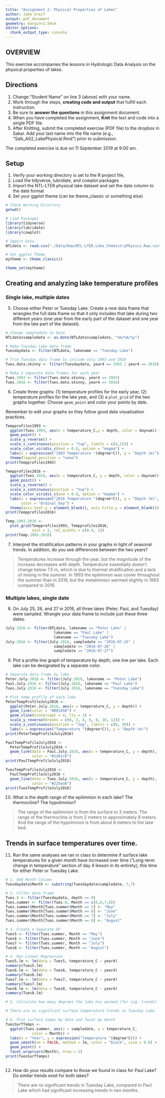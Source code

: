 ```yaml
---
title: "Assignment 2: Physical Properties of Lakes"
author: Jake Greif
output: pdf_document
geometry: margin=2.54cm
editor_options: 
  chunk_output_type: console
---
```


## OVERVIEW

This exercise accompanies the lessons in Hydrologic Data Analysis on the physical properties of lakes. 

## Directions
1. Change "Student Name" on line 3 (above) with your name.
3. Work through the steps, **creating code and output** that fulfill each instruction.
4. Be sure to **answer the questions** in this assignment document.
6. When you have completed the assignment, **Knit** the text and code into a single PDF file.
8. After Knitting, submit the completed exercise (PDF file) to the dropbox in Sakai. Add your last name into the file name (e.g., "Salk_A02_LakePhysical.Rmd") prior to submission.

The completed exercise is due on 11 September 2019 at 9:00 am.

## Setup

1. Verify your working directory is set to the R project file, 
2. Load the tidyverse, lubridate, and cowplot packages
3. Import the NTL-LTER physical lake dataset and set the date column to the date format
4. Set your ggplot theme (can be theme_classic or something else)

```r
# Check Working Directory
getwd()

# Load Packages
library(tidyverse)
library(lubridate)
library(cowplot)

# Import Data
NTLdata <- read.csv("./Data/Raw/NTL-LTER_Lake_ChemistryPhysics_Raw.csv")

# Set ggplot Theme
mytheme <- theme_classic()

theme_set(mytheme)
```

## Creating and analyzing lake temperature profiles

### Single lake, multiple dates

5. Choose either Peter or Tuesday Lake. Create a new data frame that wrangles the full data frame so that it only includes that lake during two different years (one year from the early part of the dataset and one year from the late part of the dataset).

```r
# Change sampledate to Date
NTLdata$sampledate <- as.Date(NTLdata$sampledate, "%m/%d/%y")

# Make Tuesday Lake data frame
Tuesdaydata <- filter(NTLdata, lakename == "Tuesday Lake")

# Trim Tuesday data frame to include only 1993 and 2016
Tues.data.skinny <- filter(Tuesdaydata, year4 == 1993 | year4 == 2016)

# Make 2 separate data frames for each year
Tues.1993 <- filter(Tues.data.skinny, year4 == 1993)
Tues.2016 <- filter(Tues.data.skinny, year4 == 2016)
```

6. Create three graphs: (1) temperature profiles for the early year, (2) temperature profiles for the late year, and (3) a `plot_grid` of the two graphs together. Choose `geom_point` and color your points by date. 

Remember to edit your graphs so they follow good data visualization practices.

```r
Tempprofiles1993 <- 
  ggplot(Tues.1993, aes(x = temperature_C,y = depth, color = daynum)) +
  geom_point() +
  scale_y_reverse() +
  scale_x_continuous(position = "top", limits = c(4,25)) +
  scale_color_viridis_c(end = 0.8, option = "magma") +
  labs(x = expression("1993 Temperature "(degree*C)), y = "Depth (m)") +
  theme(legend.position = "none")
print(Tempprofiles1993)

Tempprofiles2016 <- 
  ggplot(Tues.2016, aes(x = temperature_C, y = depth, color = daynum)) +
  geom_point() +
  scale_y_reverse() +
  scale_x_continuous(position = "top") +
  scale_color_viridis_c(end = 0.8, option = "magma") +
  labs(x = expression("2016 Temperature "(degree*C)), y = "Depth (m)",
       color = "Ordinal Day") +
  theme(axis.text.y = element_blank(), axis.title.y = element_blank())
print(Tempprofiles2016)

Temp.1993.2016 <- 
  plot_grid(Tempprofiles1993, Tempprofiles2016, 
            ncol = 2, rel_widths = c(0.9, 1))
print(Temp.1993.2016)
```

7. Interpret the stratification patterns in your graphs in light of seasonal trends. In addition, do you see differences between the two years?

> Temperatures increase through the year, but the magnitude of the increase decreases with depth. Temperature essentially doesn't change below 7.5 m, which is due to thermal stratification and a lack of mixing in the summer. In 1993 the epilimnion was cooler throughout the summer than in 2016, but the metalimnion warmed slightly in 1993 compared to 2016.

### Multiple lakes, single date 

8. On July 25, 26, and 27 in 2016, all three lakes (Peter, Paul, and Tuesday) were sampled. Wrangle your data frame to include just these three dates.

```r
July.2016 <- filter(NTLdata, lakename == "Peter Lake" |
                      lakename == "Paul Lake" |
                      lakename == "Tuesday Lake")
July.2016 <- filter(July.2016, sampledate == "2016-07-25" |
                      sampledate == "2016-07-26" |
                      sampledate == "2016-07-27")
```

9. Plot a profile line graph of temperature by depth, one line per lake. Each lake can be designated by a separate color.

```r
# Separate data frame by lake
Peter.July.2016 <- filter(July.2016, lakename == "Peter Lake")
Paul.July.2016 <- filter(July.2016, lakename == "Paul Lake")
Tues.July.2016 <- filter(July.2016, lakename == "Tuesday Lake")

# Plot temp profile of each lake
PeterTempProfileJuly2016 <- 
  ggplot(Peter.July.2016, aes(x = temperature_C, y = depth)) +
  geom_line(color = "#081d58") +
  geom_vline(xintercept = 4, lty = 2) +
  scale_y_reverse(breaks = c(0, 2, 4, 6, 8, 10, 12)) +
  scale_x_continuous(position = "top", limits = c(0, 30)) +
  labs(x = expression("Temperature "(degree*C)), y = "Depth (m)")
print(PeterTempProfileJuly2016)

PaulTempProfileJuly2016 <- 
  PeterTempProfileJuly2016 +
  geom_line(data = Paul.July.2016, aes(x = temperature_C, y = depth), 
            color = "#1d91c0")
print(PaulTempProfileJuly2016)

TuesTempProfileJuly2016 <- 
  PaulTempProfileJuly2016 +
  geom_line(data = Tues.July.2016, aes(x = temperature_C, y = depth), 
            color = "#225ea8")
print(TuesTempProfileJuly2016)
```

10. What is the depth range of the epilimnion in each lake? The thermocline? The hypolimnion?

> The range of the epilimnion is from the surface to 3 meters. The range of the thermocline is from 2 meters to approximately 9 meters. And the range of the hypolmnion is from about 6 meters to the lake bed.

## Trends in surface temperatures over time. 
11. Run the same analyses we ran in class to determine if surface lake temperatures for a given month have increased over time ("Long-term change in temperature" section of day 4 lesson in its entirety), this time for either Peter or Tuesday Lake. 

```r
# 1. Add Month Column
Tuesdaydata$Month <- substring(Tuesdaydata$sampledate, 7,7)

# 2. Filter data frame
Tues.0 <- filter(Tuesdaydata, depth == 0)
Tues.summer <- filter(Tues.0, Month == c(5,6,7,8))
Tues.summer$Month[Tues.summer$Month == 5] <- "May"
Tues.summer$Month[Tues.summer$Month == 6] <- "June"
Tues.summer$Month[Tues.summer$Month == 7] <- "July"
Tues.summer$Month[Tues.summer$Month == 8] <- "August"

# 3. Create 4 Separate DF
Tues5 <- filter(Tues.summer, Month == "May")
Tues6 <- filter(Tues.summer, Month == "June")
Tues7 <- filter(Tues.summer, Month == "July")
Tues8 <- filter(Tues.summer, Month == "August")

# 4. Run Linear Regression
Tues5.lm <- lm(data = Tues5, temperature_C ~ year4)
summary(Tues5.lm)
Tues6.lm <- lm(data = Tues6, temperature_C ~ year4)
summary(Tues6.lm)
Tues7.lm <- lm(data = Tues7, temperature_C ~ year4)
summary(Tues7.lm)
Tues8.lm <- lm(data = Tues8, temperature_C ~ year4)
summary(Tues8.lm)

# 5. Calculate how many degrees the lake has warmed (for sig. trends)

# There are no signifcant surface temperature trends in Tuesday Lake.

# 6. Plot surface temps by date and facet by month
TuesSurfTemps <-
  ggplot(Tues.summer, aes(x = sampledate, y = temperature_C,
            color = Month)) +
  labs(x = "Year", y = expression("Temperature "(degree*C))) +
  geom_smooth(se = FALSE, method = lm, color = "black", size = 0.8) +
  geom_point() +
  facet_wrap(vars(Month), nrow = 2)
print(TuesSurfTemps)
  
```

12. How do your results compare to those we found in class for Paul Lake? Do similar trends exist for both lakes?

> There are no significant trends in Tuesday Lake, compared to Paul Lake which had significant increasing trends in two months. 
